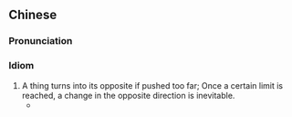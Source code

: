 {{also|物极必反}}
==Chinese==
{{zh-forms|s=物极必反}}

===Pronunciation===
{{zh-pron
|m=wùjíbìfǎn
|c=mat6 gik6 bit1 faan2
|cat=id
}}

===Idiom===
{{zh-idiom}}

# A thing turns into its opposite if pushed too far; Once a certain limit is reached, a change in the opposite direction is inevitable.
#* {{zh-x|不要 總是 批評 學生，否則，'''物極必反'''。|Don't criticize the students or it may backfire on you.}}